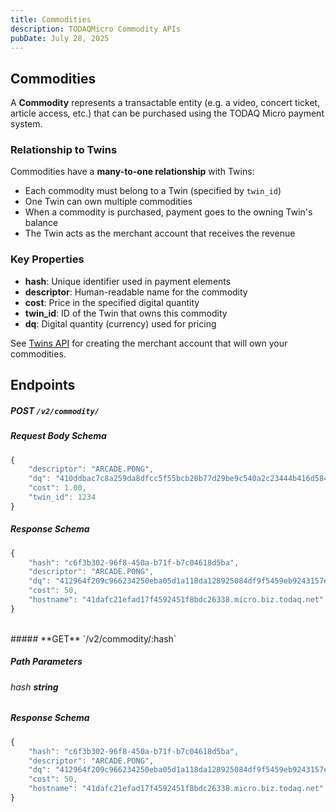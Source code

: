 ```yaml
---
title: Commodities
description: TODAQMicro Commodity APIs
pubDate: July 28, 2025
---
```


## Commodities

A **Commodity** represents a transactable entity (e.g. a video, concert ticket, article access, etc.) that can be purchased using the TODAQ Micro payment system.

### Relationship to Twins

Commodities have a **many-to-one relationship** with Twins:
- Each commodity must belong to a Twin (specified by `twin_id`)
- One Twin can own multiple commodities
- When a commodity is purchased, payment goes to the owning Twin's balance
- The Twin acts as the merchant account that receives the revenue

### Key Properties

- **hash**: Unique identifier used in payment elements
- **descriptor**: Human-readable name for the commodity  
- **cost**: Price in the specified digital quantity
- **twin_id**: ID of the Twin that owns this commodity
- **dq**: Digital quantity (currency) used for pricing

See [Twins API](/reference/payment-api/v2/twins) for creating the merchant account that will own your commodities.

## Endpoints

##### **POST** `/v2/commodity/`

##### Request Body Schema

```javascript
{
    "descriptor": "ARCADE.PONG",
    "dq": "410ddbac7c8a259da8dfcc5f55bcb28b77d29be9c540a2c23444b416d584801c30",
    "cost": 1.00,
    "twin_id": 1234
}
```

##### Response Schema

```javascript
{
    "hash": "c6f3b302-96f8-450a-b71f-b7c04618d5ba",
    "descriptor": "ARCADE.PONG",
    "dq": "412964f209c966234250eba05d1a118da128925084df9f5459eb9243157e452e73",
    "cost": 50,
    "hostname": "41dafc21efad17f4592451f8bdc26338.micro.biz.todaq.net"
}
```

<br />
##### **GET** `/v2/commodity/:hash`

##### Path Parameters

###### hash ***string***

##### Response Schema

```javascript
{
    "hash": "c6f3b302-96f8-450a-b71f-b7c04618d5ba",
    "descriptor": "ARCADE.PONG",
    "dq": "412964f209c966234250eba05d1a118da128925084df9f5459eb9243157e452e73",
    "cost": 50,
    "hostname": "41dafc21efad17f4592451f8bdc26338.micro.biz.todaq.net"
}
```
